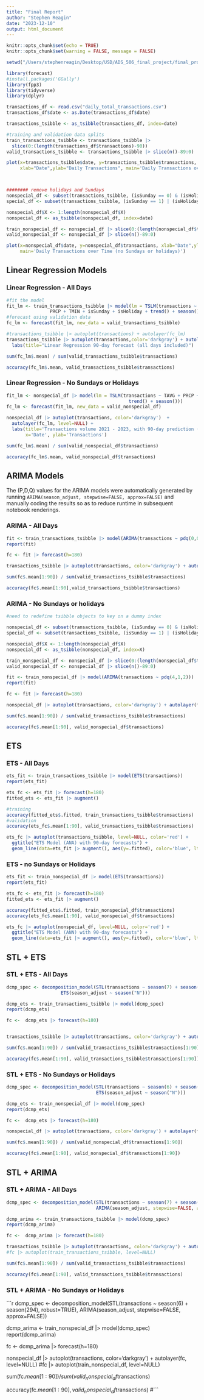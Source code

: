 ```yaml
---
title: "Final Report"
author: "Stephen Reagin"
date: "2023-12-10"
output: html_document
---
```


```r
knitr::opts_chunk$set(echo = TRUE)
knitr::opts_chunk$set(warning = FALSE, message = FALSE)
```

```r
setwd("/Users/stephenreagin/Desktop/USD/ADS_506_final_project/final_project/datasets/")

library(forecast)
#install.packages('GGally')
library(fpp3)
library(tidyverse)
library(dplyr)

transactions_df <- read.csv("daily_total_transactions.csv")
transactions_df$date <- as.Date(transactions_df$date)

transactions_tsibble <- as_tsibble(transactions_df, index=date)

#training and validation data splits
train_transactions_tsibble <- transactions_tsibble |> 
  slice(0:(length(transactions_df$transactions)-90))
valid_transactions_tsibble <- transactions_tsibble |> slice(n()-89:0)

plot(x=transactions_tsibble$date, y=transactions_tsibble$transactions,
     xlab="Date",ylab="Daily Transactions", main='Daily Transactions over Time (all days)')



######## remove holidays and Sundays
nonspecial_df <- subset(transactions_tsibble, (isSunday == 0) & (isHoliday == 0))
special_df <- subset(transactions_tsibble, (isSunday == 1) | (isHoliday == 1))

nonspecial_df$X <- 1:length(nonspecial_df$X)
nonspecial_df <- as_tsibble(nonspecial_df, index=date) 

train_nonspecial_df <- nonspecial_df |> slice(0:(length(nonspecial_df$transactions)-90))
valid_nonspecial_df <- nonspecial_df |> slice(n()-89:0)

plot(x=nonspecial_df$date, y=nonspecial_df$transactions, xlab="Date",ylab="Daily Transactions", 
     main='Daily Transactions over Time (no Sundays or holidays)')
```

## Linear Regression Models

### Linear Regression - All Days

```r
#fit the model
fit_lm <- train_transactions_tsibble |> model(lm = TSLM(transactions ~ TAVG + 
                PRCP + TMIN + isSunday + isHoliday + trend() + season()))
#forecast using validation data
fc_lm <- forecast(fit_lm, new_data = valid_transactions_tsibble)

#transactions_tsibble |> autoplot(transactions) + autolayer(fc_lm)
transactions_tsibble |> autoplot(transactions,color='darkgray') + autolayer(fc_lm, level=NULL) +
  labs(title="Linear Regression 90-day forecast (all days included)")

sum(fc_lm$.mean) / sum(valid_transactions_tsibble$transactions)

accuracy(fc_lm$.mean, valid_transactions_tsibble$transactions)
```

### Linear Regression - No Sundays or Holidays

```r
fit_lm <- nonspecial_df |> model(lm = TSLM(transactions ~ TAVG + PRCP + TMIN + TMAX + 
                                             trend() + season()))
fc_lm <- forecast(fit_lm, new_data = valid_nonspecial_df)

nonspecial_df |> autoplot(transactions, color='darkgray')  + 
  autolayer(fc_lm, level=NULL) +
  labs(title='Transactions volume 2021 - 2023, with 90-day prediction (linear regression)', 
       x='Date', ylab='Transactions') 

sum(fc_lm$.mean) / sum(valid_nonspecial_df$transactions)

accuracy(fc_lm$.mean, valid_nonspecial_df$transactions)

```


## ARIMA Models

The (P,D,Q) values for the ARIMA models were automatically generated by running `ARIMA(season_adjust, stepwise=FALSE, approx=FALSE)` and manually coding the results so as to reduce runtime in subsequent notebook renderings.

### ARIMA - All Days

```r
fit <- train_transactions_tsibble |> model(ARIMA(transactions ~ pdq(0,0,2) + PDQ(0,1,1)))
report(fit)

fc <- fit |> forecast(h=180) 

transactions_tsibble |> autoplot(transactions, color='darkgray') + autolayer(fc, level=NULL)

sum(fc$.mean[1:90]) / sum(valid_transactions_tsibble$transactions)

accuracy(fc$.mean[1:90],valid_transactions_tsibble$transactions)

```

### ARIMA - No Sundays or holidays

```r
#need to redefine tsibble objects to key on a dummy index

nonspecial_df <- subset(transactions_tsibble, (isSunday == 0) & (isHoliday == 0))
special_df <- subset(transactions_tsibble, (isSunday == 1) | (isHoliday == 1))

nonspecial_df$X <- 1:length(nonspecial_df$X)
nonspecial_df <- as_tsibble(nonspecial_df, index=X) 

train_nonspecial_df <- nonspecial_df |> slice(0:(length(nonspecial_df$transactions)-90))
valid_nonspecial_df <- nonspecial_df |> slice(n()-89:0)
```

```r
fit <- train_nonspecial_df |> model(ARIMA(transactions ~ pdq(4,1,2)))
report(fit)

fc <- fit |> forecast(h=180) 

nonspecial_df |> autoplot(transactions, color='darkgray') + autolayer(fc, level=NULL)

sum(fc$.mean[1:90]) / sum(valid_transactions_tsibble$transactions)

accuracy(fc$.mean[1:90], valid_nonspecial_df$transactions)

```

## ETS

### ETS - All Days
```r
ets_fit <- train_transactions_tsibble |> model(ETS(transactions))
report(ets_fit)

ets_fc <- ets_fit |> forecast(h=180)
fitted_ets <- ets_fit |> augment()

#training
accuracy(fitted_ets$.fitted, train_transactions_tsibble$transactions)
#validation
accuracy(ets_fc$.mean[1:90], valid_transactions_tsibble$transactions)

ets_fc |> autoplot(transactions_tsibble, level=NULL, color='red') + 
  ggtitle("ETS Model (ANA) with 90-day forecasts") +
  geom_line(data=ets_fit |> augment(), aes(y=.fitted), color='blue', lty=2)

```

### ETS - no Sundays or Holidays

```r
ets_fit <- train_nonspecial_df |> model(ETS(transactions))
report(ets_fit)

ets_fc <- ets_fit |> forecast(h=180)
fitted_ets <- ets_fit |> augment()

accuracy(fitted_ets$.fitted, train_nonspecial_df$transactions)
accuracy(ets_fc$.mean[1:90], valid_nonspecial_df$transactions)

ets_fc |> autoplot(nonspecial_df, level=NULL, color='red') + 
  ggtitle("ETS Model (ANN) with 90-day forecasts") +
  geom_line(data=ets_fit |> augment(), aes(y=.fitted), color='blue', lty=2)

```









## STL + ETS

### STL + ETS - All Days

```r
dcmp_spec <- decomposition_model(STL(transactions ~ season(7) + season(365), robust=TRUE),
                    ETS(season_adjust ~ season("N")))

dcmp_ets <- train_transactions_tsibble |> model(dcmp_spec) 
report(dcmp_ets)

fc <-  dcmp_ets |> forecast(h=180)


transactions_tsibble |> autoplot(transactions, color='darkgray') + autolayer(fc, level=NULL)

sum(fc$.mean[1:90]) / sum(valid_transactions_tsibble$transactions[1:90])

accuracy(fc$.mean[1:90], valid_transactions_tsibble$transactions[1:90])

```

### STL + ETS - No Sundays or Holidays

```r
dcmp_spec <- decomposition_model(STL(transactions ~ season(6) + season(294), robust=TRUE),
                                 ETS(season_adjust ~ season("N")))

dcmp_ets <- train_nonspecial_df |> model(dcmp_spec) 
report(dcmp_ets)

fc <-  dcmp_ets |> forecast(h=180)

nonspecial_df |> autoplot(transactions, color='darkgray') + autolayer(fc, level=NULL)

sum(fc$.mean[1:90]) / sum(valid_nonspecial_df$transactions[1:90])

accuracy(fc$.mean[1:90], valid_nonspecial_df$transactions[1:90])
```



## STL + ARIMA
### STL + ARIMA - All Days
```r
dcmp_spec <- decomposition_model(STL(transactions ~ season(7) + season(365), robust=TRUE),
                                 ARIMA(season_adjust, stepwise=FALSE, approx=FALSE))

dcmp_arima <- train_transactions_tsibble |> model(dcmp_spec) 
report(dcmp_arima)

fc <-  dcmp_arima |> forecast(h=180)

transactions_tsibble |> autoplot(transactions, color='darkgray') + autolayer(fc, level=NULL)
#fc |> autoplot(train_transactions_tsibble, level=NULL)

sum(fc$.mean[1:90]) / sum(valid_transactions_tsibble$transactions)

accuracy(fc$.mean[1:90], valid_transactions_tsibble$transactions)

```

### STL + ARIMA - No Sundays or Holidays
```r
dcmp_spec <- decomposition_model(STL(transactions ~ season(6) + season(294), robust=TRUE),
                                 ARIMA(season_adjust, stepwise=FALSE, approx=FALSE))

dcmp_arima <- train_nonspecial_df |> model(dcmp_spec) 
report(dcmp_arima)

fc <-  dcmp_arima |> forecast(h=180)

nonspecial_df |> autoplot(transactions, color='darkgray') + autolayer(fc, level=NULL)
#fc |> autoplot(train_nonspecial_df, level=NULL)

sum(fc$.mean[1:90]) / sum(valid_nonspecial_df$transactions)

accuracy(fc$.mean[1:90], valid_nonspecial_df$transactions)
#```